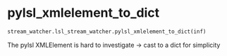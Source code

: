 # pylsl_xmlelement_to_dict { #dareplane_utils.stream_watcher.lsl_stream_watcher.pylsl_xmlelement_to_dict }

```python
stream_watcher.lsl_stream_watcher.pylsl_xmlelement_to_dict(inf)
```

The pylsl XMLElement is hard to investigate -> cast to a dict for
simplicity